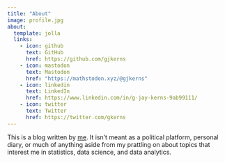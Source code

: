 ```yaml
---
title: "About"
image: profile.jpg
about:
  template: jolla
  links:
    - icon: github
      text: GitHub
      href: https://github.com/gjkerns
    - icon: mastodon
      text: Mastodon
      href: "https://mathstodon.xyz/@gjkerns"
    - icon: linkedin
      text: LinkedIn
      href: https://www.linkedin.com/in/g-jay-kerns-9ab99111/
    - icon: twitter
      text: Twitter
      href: https://twitter.com/gkerns
---
```


This is a blog written by [me](https://gkerns.people.ysu.edu/). It isn't meant as a political platform, personal diary, or much of anything aside from my prattling on about topics that interest me in statistics, data science, and data analytics.
